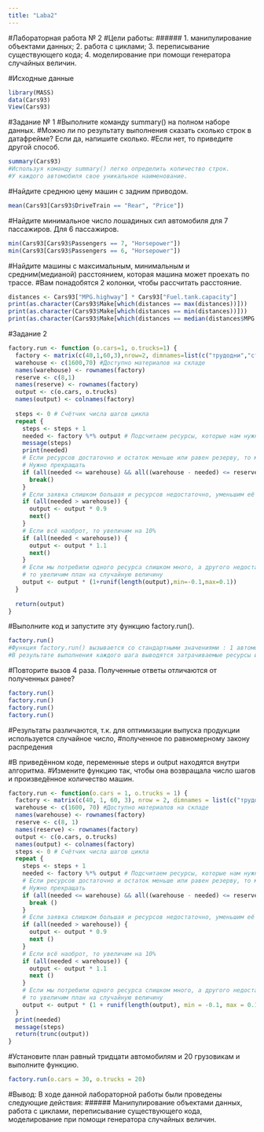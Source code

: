 ```yaml
---
title: "Laba2"
---
```


#Лабораторная работа № 2
#Цели работы:
######
1. манипулирование объектами данных;
2. работа с циклами;
3. переписывание существующего кода;
4. моделирование при помощи генератора случайных величин.


#Исходные данные
```r
library(MASS)
data(Cars93)
View(Cars93)
```

#Задание № 1
#Выполните команду summary() на полном наборе данных. 
#Можно ли по результату выполнения сказать сколько строк в датафрейме? Если да, напишите сколько. 
#Если нет, то приведите другой способ.
```r
summary(Cars93)
#Используя команду summary() легко определить количество строк.
#У каждого автомобиля свое уникальное наименование.
```
#Найдите среднюю цену машин с задним приводом.
```r
mean(Cars93[Cars93$DriveTrain == "Rear", "Price"])
```
#Найдите минимальное число лошадиных сил автомобиля для 7 пассажиров. Для 6 пассажиров.
```r
min(Cars93[Cars93$Passengers == 7, "Horsepower"])
min(Cars93[Cars93$Passengers == 6, "Horsepower"])
```
#Найдите машины с максимальным, минимальным и средним(медианой) расстоянием, которая машина может проехать по трассе.
#Вам понадобятся 2 колонки, чтобы рассчитать расстояние.
```r
distances <- Cars93["MPG.highway"] * Cars93["Fuel.tank.capacity"]
print(as.character(Cars93$Make[which(distances == max(distances))]))
print(as.character(Cars93$Make[which(distances == min(distances))]))
print(as.character(Cars93$Make[which(distances == median(distances$MPG.highway))]))
```
#Задание 2
```r
factory.run <- function (o.cars=1, o.trucks=1) {
  factory <- matrix(c(40,1,60,3),nrow=2, dimnames=list(c("трудодни","сталь"),c("автомобили","грузовики")))
  warehouse <- c(1600,70) #Доступно материалов на складе
  names(warehouse) <- rownames(factory)
  reserve <- c(8,1)
  names(reserve) <- rownames(factory)
  output <- c(o.cars, o.trucks)
  names(output) <- colnames(factory)
  
  steps <- 0 # Счётчик числа шагов цикла
  repeat {
    steps <- steps + 1
    needed <- factory %*% output # Подсчитаем ресурсы, которые нам нужны для производства требуемого кол-ва машин
    message(steps)
    print(needed)
    # Если ресурсов достаточно и остаток меньше или равен резерву, то мы произвели максимум возможного.
    # Нужно прекращать
    if (all(needed <= warehouse) && all((warehouse - needed) <= reserve)) {
      break()
    }
    # Если заявка слишком большая и ресурсов недостаточно, уменьшим её на 10%
    if (all(needed > warehouse)) {
      output <- output * 0.9
      next()
    }
    # Если всё наоброт, то увеличим на 10%
    if (all(needed < warehouse)) {
      output <- output * 1.1
      next()
    }
    # Если мы потребили одного ресурса слишком много, а другого недостаточно,
    # то увеличим план на случайную величину
    output <- output * (1+runif(length(output),min=-0.1,max=0.1))
  }
  
  return(output)
}
```
#Выполните код и запустите эту функцию factory.run().
```r
factory.run()
#Функция factory.run() вызывается со стандартными значениями : 1 автомобиль и 1 грузовик. 
#В результате выполнения каждого шага выводятся затрачиваемые ресурсы и № шага цикла.
```
#Повторите вызов 4 раза. Полученные ответы отличаются от полученных ранее?
```r
factory.run()
factory.run()
factory.run()
factory.run()
```
#Результаты различаются, т.к. для оптимизации выпуска продукции используется случайное число, 
#полученное по равномерному закону распредения

#В приведённом коде, переменные steps и output находятся внутри алгоритма. 
#Измените функцию так, чтобы она возвращала число шагов и произведённое количество машин.
```r
factory.run <- function(o.cars = 1, o.trucks = 1) {
  factory <- matrix(c(40, 1, 60, 3), nrow = 2, dimnames = list(c("трудодни", "сталь"), c("автомобили", "грузовики")))
  warehouse <- c(1600, 70) #Доступно материалов на складе
  names(warehouse) <- rownames(factory)
  reserve <- c(8, 1)
  names(reserve) <- rownames(factory)
  output <- c(o.cars, o.trucks)
  names(output) <- colnames(factory)
  steps <- 0 # Счётчик числа шагов цикла
  repeat {
    steps <- steps + 1
    needed <- factory %*% output # Подсчитаем ресурсы, которые нам нужны для производства требуемого кол-ва машин
    # Если ресурсов достаточно и остаток меньше или равен резерву, то мы произвели максимум возможного.
    # Нужно прекращать
    if (all(needed <= warehouse) && all((warehouse - needed) <= reserve)) {
      break ()
    }
    # Если заявка слишком большая и ресурсов недостаточно, уменьшим её на 10%
    if (all(needed > warehouse)) {
      output <- output * 0.9
      next ()
    }
    # Если всё наоброт, то увеличим на 10%
    if (all(needed < warehouse)) {
      output <- output * 1.1
      next ()
    }
    # Если мы потребили одного ресурса слишком много, а другого недостаточно,
    # то увеличим план на случайную величину
    output <- output * (1 + runif(length(output), min = -0.1, max = 0.1))
  }
  print(needed)
  message(steps)
  return(trunc(output))
}
```
#Установите план равный тридцати автомобилям и 20 грузовикам и выполните функцию.
```r
factory.run(o.cars = 30, o.trucks = 20)
```

#Вывод: В ходе данной лабораторной работы были проведены следующие действия:
######
Манипулирование объектами данных, работа с циклами, переписывание существующего кода, моделирование при помощи генератора случайных величин.
